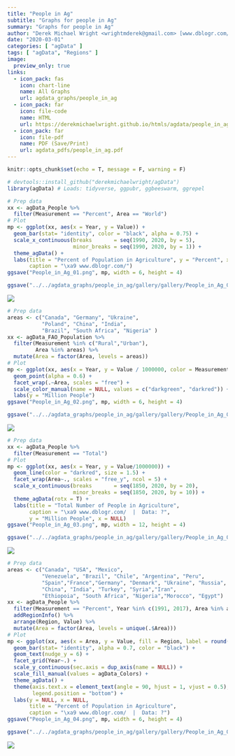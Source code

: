 ```yaml
---
title: "People in Ag"
subtitle: "Graphs for people in Ag"
summary: "Graphs for people in Ag"
author: "Derek Michael Wright <wrightmderek@gmail.com> [www.dblogr.com/](https://dblogr.netlify.com/)"
date: "2020-03-01"
categories: [ "agData" ]
tags: [ "agData", "Regions" ]
image:
  preview_only: true
links: 
  - icon_pack: fas
    icon: chart-line
    name: All Graphs
    url: agdata_graphs/people_in_ag
  - icon_pack: far
    icon: file-code
    name: HTML
    url: https://derekmichaelwright.github.io/htmls/agdata/people_in_ag.html
  - icon_pack: far
    icon: file-pdf
    name: PDF (Save/Print)
    url: agdata_pdfs/people_in_ag.pdf
---
```


```r
knitr::opts_chunk$set(echo = T, message = F, warning = F)
```

```r
# devtools::install_github("derekmichaelwright/agData")
library(agData) # Loads: tidyverse, ggpubr, ggbeeswarm, ggrepel
```

\pagebreak

```r
# Prep data
xx <- agData_People %>% 
  filter(Measurement == "Percent", Area == "World")
# Plot
mp <- ggplot(xx, aes(x = Year, y = Value)) + 
  geom_bar(stat= "identity", color = "black", alpha = 0.75) +
  scale_x_continuous(breaks       = seq(1990, 2020, by = 5),
                     minor_breaks = seq(1990, 2020, by = 1)) +
  theme_agData() +
  labs(title = "Percent of Population in Agriculture", y = "Percent", x = NULL,
       caption = "\xa9 www.dblogr.com/")
ggsave("People_in_Ag_01.png", mp, width = 6, height = 4)
```

```r
ggsave("../../agdata_graphs/people_in_ag/gallery/gallery/People_in_Ag_01.png", mp, width = 6, height = 4)
```

![](People_in_Ag_01.png)

\pagebreak

```r
# Prep data
areas <- c("Canada", "Germany", "Ukraine",
           "Poland", "China", "India", 
           "Brazil", "South Africa", "Nigeria" )
xx <- agData_FAO_Population %>% 
  filter(Measurement %in% c("Rural","Urban"),
         Area %in% areas) %>%
  mutate(Area = factor(Area, levels = areas))
# Plot
mp <- ggplot(xx, aes(x = Year, y = Value / 1000000, color = Measurement)) +
  geom_point(alpha = 0.6) + 
  facet_wrap(.~Area, scales = "free") +
  scale_color_manual(name = NULL, values = c("darkgreen", "darkred")) +
  labs(y = "Million People")
ggsave("People_in_Ag_02.png", mp, width = 6, height = 4)
```

```r
ggsave("../../agdata_graphs/people_in_ag/gallery/gallery/People_in_Ag_02.png", mp, width = 6, height = 4)
```

![](People_in_Ag_02.png)

\pagebreak

```r
# Prep data
xx <- agData_People %>% 
  filter(Measurement == "Total")
# Plot
mp <- ggplot(xx, aes(x = Year, y = Value/1000000)) + 
  geom_line(color = "darkred", size = 1.5) + 
  facet_wrap(Area~., scales = "free_y", ncol = 5) +
  scale_x_continuous(breaks       = seq(1850, 2020, by = 20),
                     minor_breaks = seq(1850, 2020, by = 10)) +
  theme_agData(rotx = T) +
  labs(title = "Total Number of People in Agriculture", 
       caption = "\xa9 www.dblogr.com/  |  Data: ?",
       y = "Million People", x = NULL)
ggsave("People_in_Ag_03.png", mp, width = 12, height = 4)
```

```r
ggsave("../../agdata_graphs/people_in_ag/gallery/gallery/People_in_Ag_03.png", mp, width = 12, height = 4)
```

![](People_in_Ag_03.png)

\pagebreak

```r
# Prep data
areas <- c("Canada", "USA", "Mexico", 
           "Venezuela", "Brazil", "Chile", "Argentina", "Peru",
           "Spain","France","Germany", "Denmark", "Ukraine", "Russia",
           "China", "India", "Turkey", "Syria","Iran",
           "Ethiopoia", "South Africa", "Nigeria","Morocco", "Egypt")
xx <- agData_People %>% 
  filter(Measurement == "Percent", Year %in% c(1991, 2017), Area %in% areas) %>%
  addRegionInfo() %>%
  arrange(Region, Value) %>%
  mutate(Area = factor(Area, levels = unique(.$Area)))
# Plot
mp <- ggplot(xx, aes(x = Area, y = Value, fill = Region, label = round(Value))) + 
  geom_bar(stat= "identity", alpha = 0.7, color = "black") +
  geom_text(nudge_y = 6) +
  facet_grid(Year~.) +
  scale_y_continuous(sec.axis = dup_axis(name = NULL)) +
  scale_fill_manual(values = agData_Colors) +
  theme_agData() +
  theme(axis.text.x = element_text(angle = 90, hjust = 1, vjust = 0.5),
        legend.position = "bottom") +
  labs(y = NULL, x = NULL,
       title = "Percent of Population in Agriculture", 
       caption = "\xa9 www.dblogr.com/  |  Data: ?")
ggsave("People_in_Ag_04.png", mp, width = 6, height = 4)
```

```r
ggsave("../../agdata_graphs/people_in_ag/gallery/gallery/People_in_Ag_04.png", mp, width = 6, height = 4)
```

![](People_in_Ag_04.png)